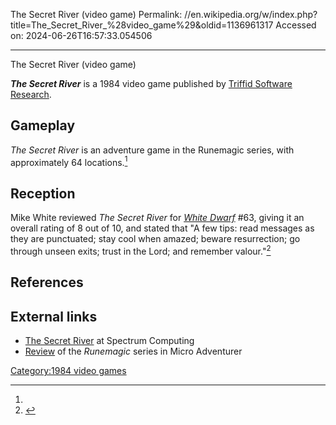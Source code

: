 The Secret River (video game)
Permalink: //en.wikipedia.org/w/index.php?title=The_Secret_River_%28video_game%29&oldid=1136961317
Accessed on: 2024-06-26T16:57:33.054506



------
The Secret River (video game)
{{Short description|1984 video game}}
{{Orphan|date=November 2021}}

{{Infobox video game
| collapsible = 
| state = 
| italic title = 
| title = The Secret River 
| image = TheSecretRiver cover.jpg
| alt = 
| caption = 
| developer =  
| publisher = [[Triffid Software Research]]
| series = 
| engine = 
| platforms = 
| released = 1984
| genre = Adventure
| modes = 
}}'''''The Secret River''''' is a 1984 video game published by [[Triffid Software Research]].

==Gameplay==
''The Secret River'' is an adventure game in the Runemagic series, with approximately 64 locations.<ref name="WD63"/>

==Reception==
Mike White reviewed ''The Secret River'' for ''[[White Dwarf (magazine)|White Dwarf]]'' #63, giving it an overall rating of 8 out of 10, and stated that "A few tips: read messages as they are punctuated; stay cool when amazed; beware resurrection; go through unseen exits; trust in the Lord; and remember valour."<ref name="WD63">{{cite journal  | last =White | first =Mike | title =Open Box  | journal =[[White Dwarf (magazine)|White Dwarf]]  | issue = 63  | pages =11  | publisher =[[Games Workshop]]  | date = March 1985  }}</ref>

==References==
{{reflist}}

==External links==
*[https://spectrumcomputing.co.uk/entry/17597/ZX-Spectrum/The_Secret_River The Secret River] at Spectrum Computing
*[https://archive.org/details/MicroAdventurer13-Nov84/page/n45/mode/2up Review] of the ''Runemagic'' series in Micro Adventurer

{{DEFAULTSORT:Secret River}}
[[Category:1984 video games]]